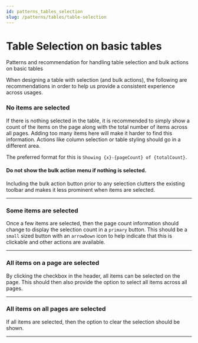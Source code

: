 ```yaml
---
id: patterns_tables_selection
slug: /patterns/tables/table-selection
---
```


# Table Selection on basic tables
Patterns and recommendation for handling table selection and bulk actions on basic tables


When designing a table with selection (and bulk actions), the following are recommendations in order to help us provide a consistent experience across usages.



### No items are selected 

If there is nothing selected in the table, it is recommended to simply show a count of the items on the page along with the total number of items across all pages. Adding too many items here will make it harder to find this information. Actions like column selection or table styling should go in a different area.

The preferred format for this is `Showing {x}-{pageCount} of {totalCount}`.

<FigmaEmbed url="https://www.figma.com/file/v5QGiRrbtOJqYlFfSVsE0R/Table-Selection-%5B183%5D?type=design&node-id=374%3A138001&t=71nIYaMxo0kAy3o6-1" />

#### Do not show the bulk action menu if nothing is selected.

Including the bulk action button prior to any selection clutters the existing toolbar and makes it less prominent when items are selected.

<FigmaEmbed url="https://www.figma.com/file/v5QGiRrbtOJqYlFfSVsE0R/Table-Selection-%5B183%5D?type=design&node-id=418%3A138002&t=s7G6GvzLNbyqvK4d-1" />

- - - 


### Some items are selected

Once a few items are selected, then the page count information should change to display the selection count in a `primary` button. This should be a `small` sized button with an `arrowDown` icon to help indicate that this is clickable and other actions are available.

<FigmaEmbed url="https://www.figma.com/file/v5QGiRrbtOJqYlFfSVsE0R/Table-Selection-%5B183%5D?type=design&node-id=418%3A138001&t=s7G6GvzLNbyqvK4d-1" title="Do only show necessary actions" />


- - - 


### All items on a page are selected

By clicking the checkbox in the header, all items can be selected on the page.  This should then also provide the option to select all items across all pages. 

<FigmaEmbed url="https://www.figma.com/file/v5QGiRrbtOJqYlFfSVsE0R/Table-Selection-%5B183%5D?type=design&node-id=418%3A138003&t=s7G6GvzLNbyqvK4d-1" title="Do provide option to select all from all pages" />


- - - 


### All items on all pages are selected

If all items are selected, then the option to clear the selection should be shown.

<FigmaEmbed url="https://www.figma.com/file/v5QGiRrbtOJqYlFfSVsE0R/Table-Selection-%5B183%5D?type=design&node-id=418%3A138004&t=s7G6GvzLNbyqvK4d-1" title="Do provide option to clear the selection if across multiple pages" />

- - - 